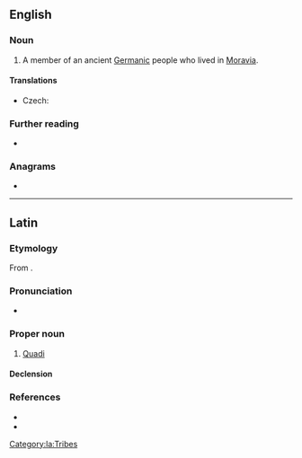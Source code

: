 ==English==

===Noun===
{{wikipedia}}
{{en-noun|s|Quadi}}

# {{lb|en|historical}} A member of an ancient [[Germanic]] people who lived in [[Moravia]].

====Translations====
{{trans-top|member of an ancient Germanic people}}
* Czech: {{t|cs|Kvád|m}}
{{trans-mid}}
{{trans-bottom}}

===Further reading===
* {{R:OneLook}}

===Anagrams===
* {{anagrams|en|a=adiqu|Quaid}}

----

==Latin==

===Etymology===
From {{der|la|grc|Κουάδοι}}.

===Pronunciation===
* {{la-IPA|quādī}}

===Proper noun===
{{la-proper noun|Quādī|Quādōrum|m-p|second}}

# [[#English|Quadi]]

====Declension====
{{la-decl-2nd|num=pl|Quād}}

===References===
* {{R:Gaffiot}}
* {{R:Smith's Geography}}

[[Category:la:Tribes]]